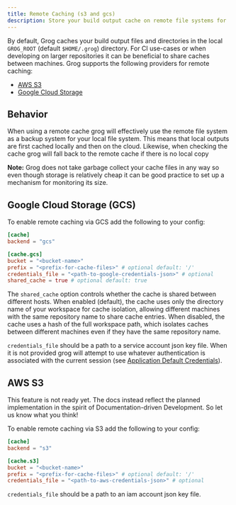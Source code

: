 ```yaml
---
title: Remote Caching (s3 and gcs)
description: Store your build output cache on remote file systems for
---
```


By default, Grog caches your build output files and directories in the local `GROG_ROOT` (default `$HOME/.grog`) directory.
For CI use-cases or when developing on larger repositories it can be beneficial to share caches between machines.
Grog supports the following providers for remote caching:

- [AWS S3](#aws-s3)
- [Google Cloud Storage](#google-cloud-storage-gcs)

## Behavior

When using a remote cache grog will effectively use the remote file system as a backup system for your local file system.
This means that local outputs are first cached locally and then on the cloud.
Likewise, when checking the cache grog will fall back to the remote cache if there is no local copy

**Note:** Grog does not take garbage collect your cache files in any way so even though storage is relatively cheap it can be good practice to set up a mechanism for monitoring its size.

## Google Cloud Storage (GCS)

To enable remote caching via GCS add the following to your config:

```toml
[cache]
backend = "gcs"

[cache.gcs]
bucket = "<bucket-name>"
prefix = "<prefix-for-cache-files>" # optional default: '/'
credentials_file = "<path-to-google-credentials-json>" # optional
shared_cache = true # optional default: true
```

The `shared_cache` option controls whether the cache is shared between different hosts. When enabled (default), the cache uses only the directory name of your workspace for cache isolation, allowing different machines with the same repository name to share cache entries. When disabled, the cache uses a hash of the full workspace path, which isolates caches between different machines even if they have the same repository name.


`credentials_file` should be a path to a service account json key file.
When it is not provided grog will attempt to use whatever authentication is associated with the current session (see [Application Default Credentials](https://cloud.google.com/docs/authentication/application-default-credentials)).

## AWS S3

<Aside type="caution">
  This feature is not ready yet. The docs instead reflect the planned
  implementation in the spirit of Documentation-driven Development. So let us
  know what you think!
</Aside>

To enable remote caching via S3 add the following to your config:

```toml
[cache]
backend = "s3"

[cache.s3]
bucket = "<bucket-name>"
prefix = "<prefix-for-cache-files>" # optional default: '/'
credentials_file = "<path-to-aws-credentials-json>" # optional
```

`credentials_file` should be a path to an iam account json key file.
